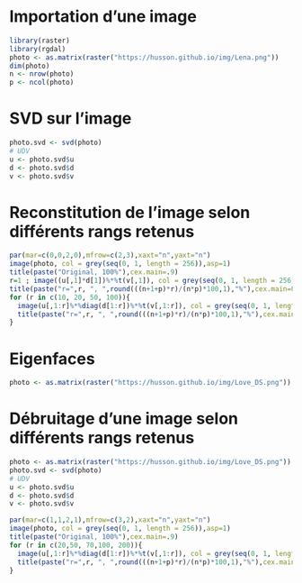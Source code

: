 # Importation d'une image
```r
library(raster)
library(rgdal)
photo <- as.matrix(raster("https://husson.github.io/img/Lena.png"))
dim(photo)
n <- nrow(photo)
p <- ncol(photo)
```

# SVD sur l'image
```r
photo.svd <- svd(photo)
# UDV
u <- photo.svd$u
d <- photo.svd$d
v <- photo.svd$v

```

# Reconstitution de l'image selon différents rangs retenus
```r
par(mar=c(0,0,2,0),mfrow=c(2,3),xaxt="n",yaxt="n")
image(photo, col = grey(seq(0, 1, length = 256)),asp=1)
title(paste("Original, 100%"),cex.main=.9)
r=1 ; image((u[,1]*d[1])%*%t(v[,1]), col = grey(seq(0, 1, length = 256)),asp=1)
title(paste("r=",r, ", ",round(((n+1+p)*r)/(n*p)*100,1),"%"),cex.main=0.9)
for (r in c(10, 20, 50, 100)){
  image(u[,1:r]%*%diag(d[1:r])%*%t(v[,1:r]), col = grey(seq(0, 1, length = 256)),asp=1)
  title(paste("r=",r, ", ",round(((n+1+p)*r)/(n*p)*100,1),"%"),cex.main=0.9)
}
```

# Eigenfaces
```r
photo <- as.matrix(raster("https://husson.github.io/img/Love_DS.png"))
```

# Débruitage d'une image selon différents rangs retenus
```r
photo <- as.matrix(raster("https://husson.github.io/img/Love_DS.png"))
photo.svd <- svd(photo)
# UDV
u <- photo.svd$u
d <- photo.svd$d
v <- photo.svd$v

par(mar=c(1,1,2,1),mfrow=c(3,2),xaxt="n",yaxt="n")
image(photo, col = grey(seq(0, 1, length = 256)),asp=1)
title(paste("Original, 100%"),cex.main=.9)
for (r in c(20,50, 70,100, 200)){
  image(u[,1:r]%*%diag(d[1:r])%*%t(v[,1:r]), col = grey(seq(0, 1, length = 256)))
  title(paste("r=",r, ", ",round(((n+1+p)*r)/(n*p)*100,1),"%"),cex.main=0.9)
}
```